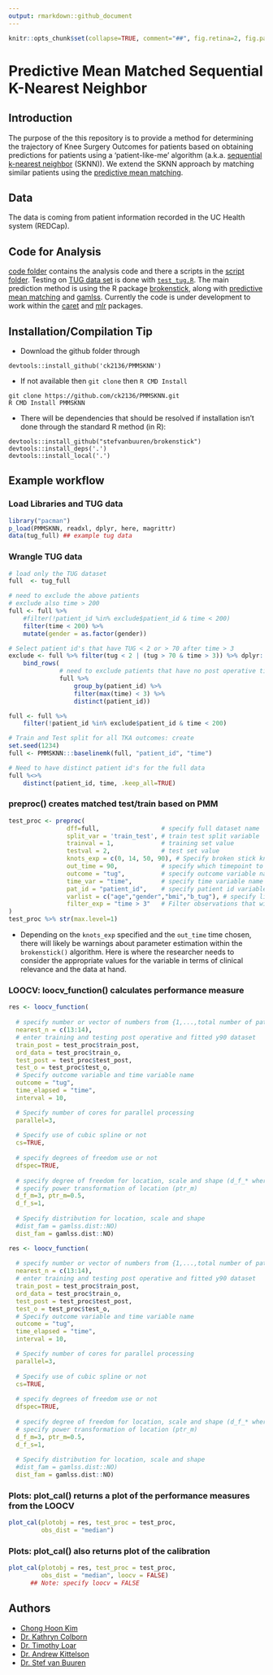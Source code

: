 ```yaml
---
output: rmarkdown::github_document
---
```


```r
knitr::opts_chunk$set(collapse=TRUE, comment="##", fig.retina=2, fig.path = "README_figs/README-")
```

# Predictive Mean Matched Sequential K-Nearest Neighbor 

## Introduction

The purpose of the this repository is to provide a method for determining the trajectory of Knee Surgery Outcomes for patients based on obtaining predictions for patients using a 'patient-like-me' algorithm (a.k.a. [sequential k-nearest neighbor](https://www.ncbi.nlm.nih.gov/pubmed/20676226) (SKNN)). We extend the SKNN approach by matching similar patients using the [predictive mean matching](https://amstat.tandfonline.com/doi/abs/10.1080/07350015.1988.10509663).

## Data

The data is coming from patient information recorded in the UC Health system (REDCap). 

## Code for Analysis

[code folder](https://github.com/ck2136/PMMSKNN/tree/master/code) contains the analysis code and there a scripts in the [script folder](https://github.com/ck2136/PMMSKNN/tree/master/scripts). Testing on [TUG data set](https://github.com/ck2136/PMMSKNN/blob/master/data/tug_full.rda) is done with [`test_tug.R`](https://github.com/ck2136/PMMSKNN/tree/master/tests/testthat). The main prediction method is using the R package [brokenstick](https://github.com/stefvanbuuren/brokenstick), along with [predictive mean matching](https://books.google.com/books?hl=en&lr=&id=rM8eSRUYYHYC&oi=fnd&pg=PA442&dq=%22predictive+mean+matching%22++rubin&ots=OM-74mXZoX&sig=H-tIcTl7xqIfbgumXuHBktBTfkQ#v=onepage&q=%22predictive%20mean%20matching%22%20%20rubin&f=false) and [gamlss](https://www.gamlss.com/). Currently the code is under development to work within the [caret](https://github.com/topepo/caret) and [mlr](https://github.com/mlr-org/mlr) packages. 

## Installation/Compilation Tip

- Download the github folder through
``` 
devtools::install_github('ck2136/PMMSKNN')
```

- If not available then `git clone` then `R CMD Install`
```
git clone https://github.com/ck2136/PMMSKNN.git
R CMD Install PMMSKNN
```

- There will be dependencies that should be resolved if installation isn't done through the standard R method (in R):
```
devtools::install_github("stefvanbuuren/brokenstick")
devtools::install_deps('.')
devtools::install_local('.')
```

## Example workflow

### Load Libraries and TUG data
```r
library("pacman")
p_load(PMMSKNN, readxl, dplyr, here, magrittr)
data(tug_full) ## example tug data

```

### Wrangle TUG data
```r
# load only the TUG dataset
full  <- tug_full

# need to exclude the above patients
# exclude also time > 200
full <- full %>%
    #filter(!patient_id %in% exclude$patient_id & time < 200)
    filter(time < 200) %>%
    mutate(gender = as.factor(gender))

# Select patient id's that have TUG < 2 or > 70 after time > 3 
exclude <- full %>% filter(tug < 2 | (tug > 70 & time > 3)) %>% dplyr::select(patient_id) %>%
    bind_rows(
              # need to exclude patients that have no post operative time beyond 2 from the train pre and possibly test pre because if people don't have post operative time in test it doesn't make sense
              full %>%
                  group_by(patient_id) %>%
                  filter(max(time) < 3) %>%
                  distinct(patient_id))

full <- full %>%
    filter(!patient_id %in% exclude$patient_id & time < 200)

# Train and Test split for all TKA outcomes: create 
set.seed(1234)
full <- PMMSKNN:::baselinemk(full, "patient_id", "time")

# Need to have distinct patient id's for the full data
full %<>%
    distinct(patient_id, time, .keep_all=TRUE)
```

### preproc() creates matched test/train based on PMM
```r
test_proc <- preproc(
                dff=full,                 # specify full dataset name
                split_var = 'train_test', # train test split variable
                trainval = 1,             # training set value
                testval = 2,              # test set value
                knots_exp = c(0, 14, 50, 90), # Specify broken stick knots
                out_time = 90,            # specify which timepoint to use 
                outcome = "tug",          # specify outcome variable name
                time_var = "time",        # specify time variable name
                pat_id = "patient_id",    # specify patient id variable name
                varlist = c("age","gender","bmi","b_tug"), # specify list of covariates for pmm
                filter_exp = "time > 3"   # Filter observations that will be included
)
test_proc %>% str(max.level=1)
```

- Depending on the `knots_exp` specified and the `out_time` time chosen, there will likely be warnings about parameter estimation within the `brokenstick()` algorithm. Here is where the researcher needs to consider the appropriate values for the variable in terms of clinical relevance and the data at hand.

### LOOCV: loocv_function() calculates performance measure 
```r
res <- loocv_function(
  
  # specify number or vector of numbers from {1,...,total number of patients in training data} 
  nearest_n = c(13:14),
  # enter training and testing post operative and fitted y90 dataset
  train_post = test_proc$train_post,
  ord_data = test_proc$train_o,
  test_post = test_proc$test_post,
  test_o = test_proc$test_o,
  # Specify outcome variable and time variable name
  outcome = "tug",
  time_elapsed = "time",
  interval = 10,

  # Specify number of cores for parallel processing
  parallel=3,
  
  # Specify use of cubic spline or not
  cs=TRUE,
  
  # specify degrees of freedom use or not
  dfspec=TRUE,
  
  # specify degree of freedom for location, scale and shape (d_f_* where * = {m, s} for location and scale default for shape is 1.
  # specify power transformation of location (ptr_m)
  d_f_m=3, ptr_m=0.5,
  d_f_s=1,
  
  # Specify distribution for location, scale and shape 
  #dist_fam = gamlss.dist::NO)
  dist_fam = gamlss.dist::NO)
```
```r
res <- loocv_function(
  
  # specify number or vector of numbers from {1,...,total number of patients in training data} 
  nearest_n = c(13:14),
  # enter training and testing post operative and fitted y90 dataset
  train_post = test_proc$train_post,
  ord_data = test_proc$train_o,
  test_post = test_proc$test_post,
  test_o = test_proc$test_o,
  # Specify outcome variable and time variable name
  outcome = "tug",
  time_elapsed = "time",
  interval = 10,

  # Specify number of cores for parallel processing
  parallel=3,
  
  # Specify use of cubic spline or not
  cs=TRUE,
  
  # specify degrees of freedom use or not
  dfspec=TRUE,
  
  # specify degree of freedom for location, scale and shape (d_f_* where * = {m, s} for location and scale default for shape is 1.
  # specify power transformation of location (ptr_m)
  d_f_m=3, ptr_m=0.5,
  d_f_s=1,
  
  # Specify distribution for location, scale and shape 
  #dist_fam = gamlss.dist::NO)
  dist_fam = gamlss.dist::NO)
```


### Plots: plot_cal() returns a plot of the performance measures from the LOOCV 


```r
plot_cal(plotobj = res, test_proc = test_proc, 
         obs_dist = "median")
```

### Plots: plot_cal() also returns plot of the calibration 

```r
plot_cal(plotobj = res, test_proc = test_proc,
         obs_dist = "median", loocv = FALSE)  
      ## Note: specify loocv = FALSE 
```


## Authors

* [Chong Hoon Kim](mailto:chong.kim@ucdenver.edu)
* [Dr. Kathryn Colborn](mailto:KATHRYN.COLBORN@UCDENVER.EDU)
* [Dr. Timothy Loar](mailto:TIMOTHY.LOAR@UCDENVER.EDU)
* [Dr. Andrew Kittelson](mailto:andrew.kittelson@ucdenver.edu)
* [Dr. Stef van Buuren](mailto:S.vanBuuren@uu.nl)
